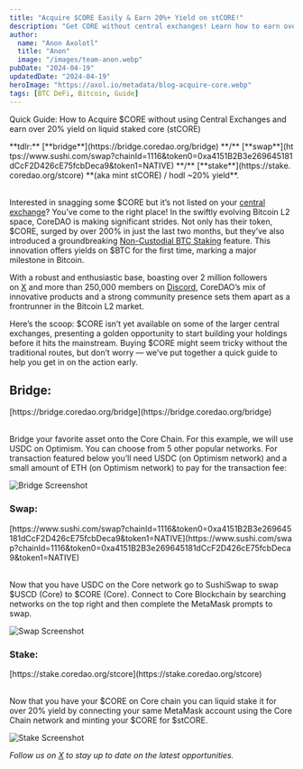 ```yaml
---
title: "Acquire $CORE Easily & Earn 20%+ Yield on stCORE!"
description: "Get CORE without central exchanges! Learn how to earn over 20% yield on liquid staked core (stCORE) with this quick guide."
author:
  name: "Anon Axolotl"
  title: "Anon"
  image: "/images/team-anon.webp"
pubDate: "2024-04-19"
updatedDate: "2024-04-19"
heroImage: "https://axol.io/metadata/blog-acquire-core.webp"
tags: [BTC DeFi, Bitcoin, Guide] 
---
```

Quick Guide: How to Acquire $CORE without using Central Exchanges and earn over 20% yield on liquid staked core (stCORE)

<div style="word-break: break-all;">
**tdlr:** [**bridge**](https://bridge.coredao.org/bridge) **/** [**swap**](https://www.sushi.com/swap?chainId=1116&token0=0xa4151B2B3e269645181dCcF2D426cE75fcbDeca9&token1=NATIVE) **/** [**stake**](https://stake.coredao.org/stcore) **(aka mint stCORE) / hodl ~20% yield**.
</div>
<br/>

Interested in snagging some $CORE but it’s not listed on your [central exchange](https://www.coingecko.com/en/coins/core)? You’ve come to the right place! In the swiftly evolving Bitcoin L2 space, CoreDAO is making significant strides. Not only has their token, $CORE, surged by over 200% in just the last two months, but they’ve also introduced a groundbreaking [Non-Custodial BTC Staking](https://medium.com/@core_dao/core-chain-makes-bitcoin-a-productive-asset-for-the-first-time-ever-with-non-custodial-btc-staking-84aa0544a7d1#:~:text=Apr) feature. This innovation offers yields on $BTC for the first time, marking a major milestone in Bitcoin.
<br/>

With a robust and enthusiastic base, boasting over 2 million followers on [X](https://twitter.com/Coredao_Org) and more than 250,000 members on [Discord](https://discord.com/invite/coredaoofficial), CoreDAO’s mix of innovative products and a strong community presence sets them apart as a frontrunner in the Bitcoin L2 market.
<br/>

Here’s the scoop: $CORE isn’t yet available on some of the larger central exchanges, presenting a golden opportunity to start building your holdings before it hits the mainstream. Buying $CORE might seem tricky without the traditional routes, but don’t worry — we’ve put together a quick guide to help you get in on the action early.
<br/>

## Bridge:

<div style="word-break: break-all;">
[https://bridge.coredao.org/bridge](https://bridge.coredao.org/bridge)
</div>
<br/>

Bridge your favorite asset onto the Core Chain. For this example, we will use USDC on Optimism. You can choose from 5 other popular networks. For transaction featured below you’ll need USDC (on Optimism network) and a small amount of ETH (on Optimism network) to pay for the transaction fee:
<br/>

![Bridge Screenshot](/images/blog-bridge-screenshot.webp "Bridge Screenshot")
<br/>

### Swap:

<div style="word-break: break-all;">
[https://www.sushi.com/swap?chainId=1116&token0=0xa4151B2B3e269645181dCcF2D426cE75fcbDeca9&token1=NATIVE](https://www.sushi.com/swap?chainId=1116&token0=0xa4151B2B3e269645181dCcF2D426cE75fcbDeca9&token1=NATIVE)
</div>
<br/>

Now that you have USDC on the Core network go to SushiSwap to swap $USCD (Core) to $CORE (Core). Connect to Core Blockchain by searching networks on the top right and then complete the MetaMask prompts to swap.
<br/>

![Swap Screenshot](/images/blog-swap-screenshot.webp "Swap Screenshot")
<br/>

### Stake:

<div style="word-break: break-all;">
[https://stake.coredao.org/stcore](https://stake.coredao.org/stcore)
</div>
<br/>

Now that you have your $CORE on Core chain you can liquid stake it for over 20% yield by connecting your same MetaMask account using the Core Chain network and minting your $CORE for $stCORE.
<br/>

![Stake Screenshot](/images/blog-stake-screenshot.webp "Stake Screenshot")
<br/>

_Follow us on_ [_X_](https://twitter.com/axol_io) _to stay up to date on the latest opportunities._